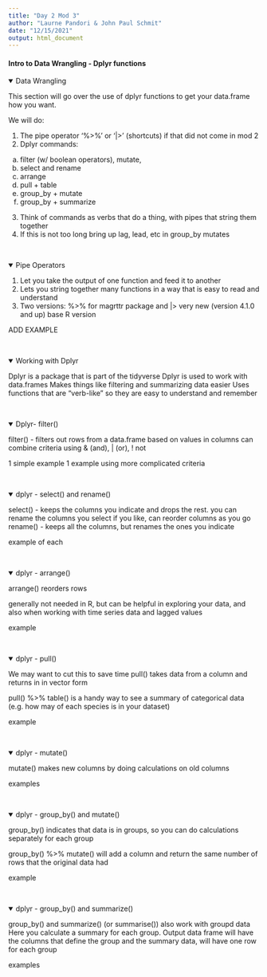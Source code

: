 ```yaml
---
title: "Day 2 Mod 3"
author: "Laurne Pandori & John Paul Schmit"
date: "12/15/2021"
output: html_document
---
```

#### Intro to Data Wrangling  - Dplyr functions {.tabset}

<details open><summary class='drop'> Data Wrangling</summary>

This section will go over the use of dplyr functions to get your data.frame how you want.

We will do:

1) The pipe operator '%>%' or '|>' (shortcuts) if that did not come in mod 2
2) Dplyr commands: 
  a) filter (w/ boolean operators), mutate, 
  b) select and rename
  c) arrange
  d) pull + table
  e) group_by + mutate
  f) group_by + summarize
3) Think of commands as verbs that do a thing, with pipes that string them together
4) If this is not too long bring up lag, lead, etc in group_by mutates

</details>
<br>

<details open><summary class='drop'> Pipe Operators</summary>

1. Let you take the output of one function and feed it to another
2. Lets you string together many functions in a way that is easy to read and understand
3. Two versions: %>%  for magrttr package and |> very new (version 4.1.0 and up) base R version


ADD EXAMPLE

</details>
<br>


<details open><summary class='drop'> Working with Dplyr</summary>

Dplyr is a package that is part of the tidyverse
Dplyr is used to work with data.frames
Makes things like filtering and summarizing data easier
Uses functions that are "verb-like" so they are easy to understand and remember

</details>
<br>

<details open><summary class='drop'> Dplyr- filter()</summary>

filter() - filters out rows from a data.frame based on values in columns
can combine criteria using & (and), | (or), ! not

1 simple example
1 example using more complicated criteria


</details>
<br>



<details open><summary class='drop'> dplyr - select() and rename()</summary>

select() - keeps the columns you indicate and drops the rest. you can rename the columns you select if you like, 
  can reorder columns as you go
rename() - keeps all the columns, but renames the ones you indicate

example of each
</details>
<br>



<details open><summary class='drop'> dplyr - arrange()</summary>
arrange()  reorders rows 

generally not needed in R, but can be helpful in exploring your data, and also 
when working with time series data and lagged values

example
</details>
<br>

<details open><summary class='drop'> dplyr - pull()</summary>

We may want to cut this to save time
pull() takes data from a column and returns in in vector form

pull() %>%  table() is a handy way to see a summary of categorical data (e.g. how may of each species is in your dataset)

example

</details>
<br>


<details open><summary class='drop'> dplyr - mutate()</summary>

mutate() makes new columns by doing calculations on old columns

examples
</details>
<br>


<details open><summary class='drop'> dplyr - group_by() and mutate()</summary>

group_by() indicates that data is in groups, so you can do calculations separately for each group

group_by() %>% mutate() will add a column and return the same number of rows that the original data had

example

</details>
<br>

<details open><summary class='drop'> dplyr - group_by() and summarize()</summary>

group_by() and  summarize() (or summarise()) also work with groupd data
Here you calculate a summary for each group. Output data frame will have the columns that
define the group and the summary data, will have one row for each group

examples
</details>
<br>